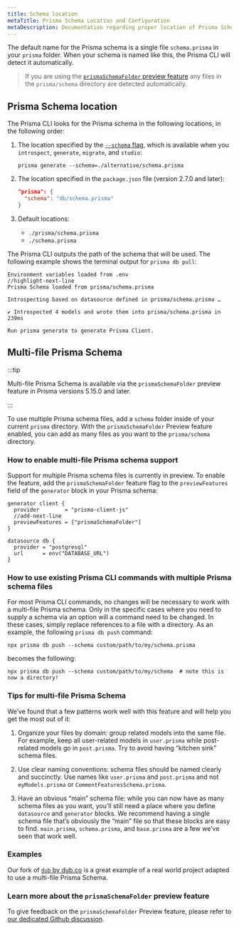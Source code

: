 ```yaml
---
title: Schema location
metaTitle: Prisma Schema Location and Configuration
metaDescription: Documentation regarding proper location of Prisma Schema including default naming and multiple files.
---
```


The default name for the Prisma schema is a single file `schema.prisma` in your `prisma` folder. When your schema is named like this, the Prisma CLI will detect it automatically.

> If you are using the [`prismaSchemaFolder` preview feature](#multi-file-prisma-schema) any files in the `prisma/schema` directory are detected automatically.

## Prisma Schema location

The Prisma CLI looks for the Prisma schema in the following locations, in the following order:

1.  The location specified by the [`--schema` flag](/orm/reference/prisma-cli-reference), which is available when you `introspect`, `generate`, `migrate`, and `studio`:

    ```terminal
    prisma generate --schema=./alternative/schema.prisma
    ```

2.  The location specified in the `package.json` file (version 2.7.0 and later):

    ```json
    "prisma": {
      "schema": "db/schema.prisma"
    }
    ```

3.  Default locations:

    - `./prisma/schema.prisma`
    - `./schema.prisma`

The Prisma CLI outputs the path of the schema that will be used. The following example shows the terminal output for `prisma db pull`:

```no-lines
Environment variables loaded from .env
//highlight-next-line
Prisma Schema loaded from prisma/schema.prisma

Introspecting based on datasource defined in prisma/schema.prisma …

✔ Introspected 4 models and wrote them into prisma/schema.prisma in 239ms

Run prisma generate to generate Prisma Client.
```

## Multi-file Prisma Schema

:::tip

Multi-file Prisma Schema is available via the `prismaSchemaFolder` preview feature in Prisma versions 5.15.0 and later.

:::

To use multiple Prisma schema files, add a `schema` folder inside of your current `prisma` directory. With the `prismaSchemaFolder` Preview feature enabled, you can add as many files as you want to the `prisma/schema` directory.

### How to enable multi-file Prisma schema support

Support for multiple Prisma schema files is currently in preview. To enable the feature, add the `prismaSchemaFolder` feature flag to the `previewFeatures` field of the `generator` block in your Prisma schema: 

```prisma file=schema.prisma showLineNumbers
generator client {
  provider        = "prisma-client-js"
  //add-next-line
  previewFeatures = ["prismaSchemaFolder"]
}

datasource db {
  provider = "postgresql"
  url      = env("DATABASE_URL")
}
```

### How to use existing Prisma CLI commands with multiple Prisma schema files

For most Prisma CLI commands, no changes will be necessary to work with a multi-file Prisma schema. Only in the specific cases where you need to supply a schema via an option will a command need to be changed. In these cases, simply replace references to a file with a directory. As an example, the following `prisma db push` command:

```terminal
npx prisma db push --schema custom/path/to/my/schema.prisma
```

becomes the following:

```terminal
npx prisma db push --schema custom/path/to/my/schema  # note this is now a directory!
```

### Tips for multi-file Prisma Schema

We’ve found that a few patterns work well with this feature and will help you get the most out of it:

1. Organize your files by domain: group related models into the same file. For example, keep all user-related models in `user.prisma` while post-related models go in `post.prisma`. Try to avoid having “kitchen sink” schema files.

1. Use clear naming conventions: schema files should be named clearly and succinctly. Use names like `user.prisma` and `post.prisma` and not `myModels.prisma` or `CommentFeaturesSchema.prisma`.

1. Have an obvious “main” schema file: while you can now have as many schema files as you want, you’ll still need a place where you define `datasource` and `generator` blocks. We recommend having a single schema file that’s obviously the “main” file so that these blocks are easy to find. `main.prisma`, `schema.prisma`, and `base.prisma` are a few we’ve seen that work well.

### Examples

Our fork of [`dub` by dub.co](https://github.com/prisma/dub) is a great example of a real world project adapted to use a multi-file Prisma Schema.

### Learn more about the `prismaSchemaFolder` preview feature

To give feedback on the `prismaSchemaFolder` Preview feature, please refer to [our dedicated Github discussion](https://github.com/prisma/prisma/issues/1122).
